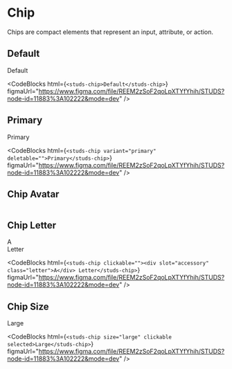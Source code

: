 # Chip

<HeaderComponent htmlTag="studs-chip" jsxTag="StudsChip" version="Since 2.0" status="Stable" />

Chips are compact elements that represent an input, attribute, or action.

## Default

<studs-chip>Default</studs-chip>

<CodeBlocks
  html={`
<studs-chip>Default</studs-chip>
  `}
  figmaUrl="https://www.figma.com/file/REEM2zSoF2qoLpXTYfYhih/STUDS?node-id=11883%3A102222&mode=dev"
/>

## Primary

<studs-chip variant="primary" deletable="">Primary</studs-chip>

<CodeBlocks
  html={`
<studs-chip variant="primary" deletable="">Primary</studs-chip>
  `}
  figmaUrl="https://www.figma.com/file/REEM2zSoF2qoLpXTYfYhih/STUDS?node-id=11883%3A102222&mode=dev"
/>

## Chip Avatar

```html
```

## Chip Letter

<studs-chip clickable=""><div slot="accessory" class="letter">A</div>
      Letter</studs-chip>

<CodeBlocks
  html={`
<studs-chip clickable=""><div slot="accessory" class="letter">A</div>
      Letter</studs-chip>
  `}
  figmaUrl="https://www.figma.com/file/REEM2zSoF2qoLpXTYfYhih/STUDS?node-id=11883%3A102222&mode=dev"
/>

## Chip Size

<studs-chip size="large" clickable selected>Large</studs-chip>

<CodeBlocks
  html={`
<studs-chip size="large" clickable selected>Large</studs-chip>
  `}
  figmaUrl="https://www.figma.com/file/REEM2zSoF2qoLpXTYfYhih/STUDS?node-id=11883%3A102222&mode=dev"
/>
